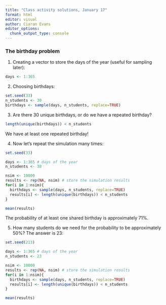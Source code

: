 ```yaml
---
title: "Class activity solutions, January 17"
format: html
editor: visual
author: Ciaran Evans
editor_options: 
  chunk_output_type: console
---
```


### The birthday problem

1.  Creating a vector to store the days of the year (useful for sampling later):

```r
days <- 1:365
```

2.  Choosing birthdays:

```r
set.seed(33)
n_students <- 30
birthdays <- sample(days, n_students, replace=TRUE)
```

3.  Are there 30 unique birthdays, or do we have a repeated birthday?

```r
length(unique(birthdays)) < n_students
```

We have at least one repeated birthday!

4.  Now let's repeat the simulation many times:

```r
set.seed(33)

days <- 1:365 # days of the year
n_students <- 30

nsim <- 10000
results <- rep(NA, nsim) # store the simulation results
for(i in 1:nsim){
  birthdays <- sample(days, n_students, replace=TRUE)
  results[i] <- length(unique(birthdays)) < n_students
}

mean(results)
```

The probability of at least one shared birthday is approximately 71%.

5.  How many students do we need for the probability to be approximately 50%? The answer is 23:

```r
set.seed(213)

days <- 1:365 # days of the year
n_students <- 23

nsim <- 10000
results <- rep(NA, nsim) # store the simulation results
for(i in 1:nsim){
  birthdays <- sample(days, n_students, replace=TRUE)
  results[i] <- length(unique(birthdays)) < n_students
}

mean(results)
```
